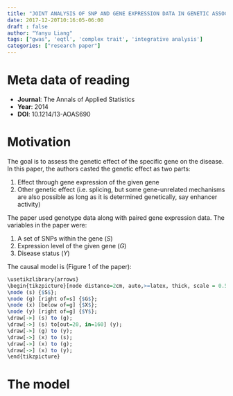 ```yaml
---
title: "JOINT ANALYSIS OF SNP AND GENE EXPRESSION DATA IN GENETIC ASSOCIATION STUDIES OF COMPLEX DISEASES"
date: 2017-12-20T10:16:05-06:00
draft : false
author: "Yanyu Liang"
tags: ["gwas", 'eqtl', 'complex trait', 'integrative analysis']
categories: ["research paper"]
---
```


# Meta data of reading

* **Journal**: The Annals of Applied Statistics
* **Year**: 2014
* **DOI**: 10.1214/13-AOAS690

# Motivation

The goal is to assess the genetic effect of the specific gene on the disease. In this paper, the authors casted the genetic effect as two parts:

  1. Effect through gene expression of the given gene
  2. Other genetic effect (i.e. splicing, but some gene-unrelated mechanisms are also possible as long as it is determined genetically, say enhancer activity)

The paper used genotype data along with paired gene expression data. The variables in the paper were:

  1. A set of SNPs within the gene ($S$)
  2. Expression level of the given gene ($G$)
  3. Disease status ($Y$)

The causal model is (Figure 1 of the paper):

```r
\usetikzlibrary{arrows}
\begin{tikzpicture}[node distance=2cm, auto,>=latex, thick, scale = 0.5]
\node (s) {$S$};
\node (g) [right of=s] {$G$};
\node (x) [below of=g] {$X$};
\node (y) [right of=g] {$Y$};
\draw[->] (s) to (g);
\draw[->] (s) to[out=20, in=160] (y);
\draw[->] (g) to (y);
\draw[->] (x) to (s);
\draw[->] (x) to (g);
\draw[->] (x) to (y);
\end{tikzpicture}
```

# The model
